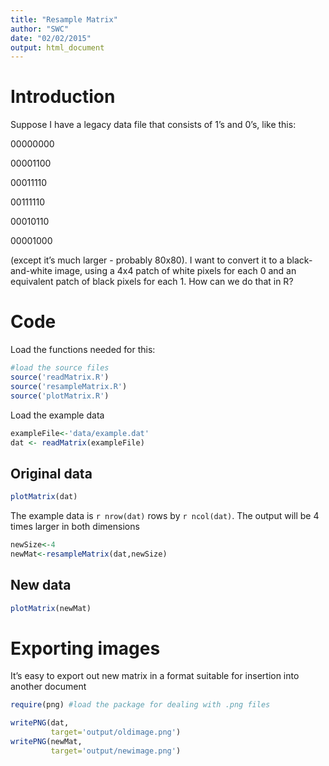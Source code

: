 ```yaml
---
title: "Resample Matrix"
author: "SWC"
date: "02/02/2015"
output: html_document
---
```


# Introduction
Suppose I have a legacy data file that consists of 1's and 0's, like this:

00000000

00001100

00011110

00111110

00010110

00001000

(except it's much larger - probably 80x80).  I want to convert it to a black-and-white image, using a 4x4 patch of white pixels for each 0 and an equivalent patch of black pixels for each 1.  How can we do that in R?

# Code
Load the functions needed for this:
```r
#load the source files
source('readMatrix.R')
source('resampleMatrix.R')
source('plotMatrix.R')
```

Load the example data
```r
exampleFile<-'data/example.dat'
dat <- readMatrix(exampleFile)
```

## Original data
```r
plotMatrix(dat)
```
The example data is `r nrow(dat)` rows by `r ncol(dat)`.
The output will be 4 times larger in both dimensions


```r
newSize<-4
newMat<-resampleMatrix(dat,newSize)
```

## New data
```r
plotMatrix(newMat)
```

# Exporting images
It's easy to export out new matrix in a format suitable for insertion into another document

```r
require(png) #load the package for dealing with .png files

writePNG(dat,
         target='output/oldimage.png')
writePNG(newMat,
         target='output/newimage.png')
```